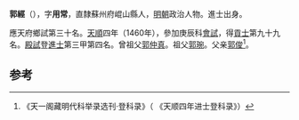 '''郭經'''（{{bd|1435年||？}}），字'''用常'''，直隸蘇州府崐山縣人，[[明朝|明朝]]政治人物。進士出身。

應天府鄉試第三十名。[[天顺_(明朝)|天順]]四年（1460年），參加庚辰科[[會試|會試]]，得[[貢士|貢士]]第九十九名。[[殿試|殿試]]登[[進士|進士]]第三甲第四名。曾祖父[[郭仲真|郭仲真]]。祖父[[郭琬|郭琬]]。父亲[[郭俊|郭俊]]<ref>《天一阁藏明代科举录选刊·登科录》（ 《天顺四年进士登科录》）</ref>。

==参考==
{{reflist}}
{{明朝人物小作品}}
{{天順四年庚辰科殿試金榜}}